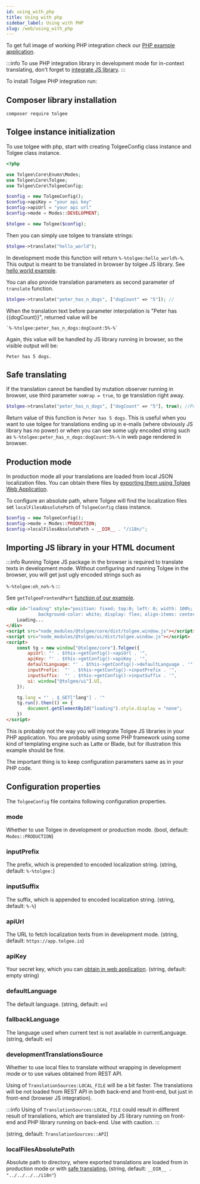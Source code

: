 ```yaml
---
id: using_with_php
title: Using with php
sidebar_label: Using with PHP
slug: /web/using_with_php
---
```


To get full image of working PHP integration check our [PHP example application](https://github.com/tolgee/php-example).

:::info
To use PHP integration library in development mode for in-context translating, don't forget to [integrate JS library](using_with_php#importing-js-library-in-your-html-document).
:::

To install Tolgee PHP integration run:

## Composer library installation

```shell
composer require tolgee
```

## Tolgee instance initialization

To use tolgee with php, start with creating TolgeeConfig class instance and Tolgee class instance.

```php
<?php

use Tolgee\Core\Enums\Modes;
use Tolgee\Core\Tolgee;
use Tolgee\Core\TolgeeConfig;

$config = new TolgeeConfig();
$config->apiKey = "your api key"
$config->apiUrl = "your api url"
$config->mode = Modes::DEVELOPMENT;

$tolgee = new Tolgee($config);
```

Then you can simply use tolgee to translate strings:

```php
$tolgee->translate("hello_world");
```

In development mode this function will return `%-%tolgee:hello_world%-%`. This output is meant to be translated in
browser by tolgee JS library. See [hello world example](get_started/hello_world).

You can also provide translation parameters as second parameter of `translate` function.

```php
$tolgee->translate("peter_has_n_dogs", ["dogCount" => "5"]); //
```

When the translation text before parameter interpolation is "Peter has {{dogCount}}", returned value will be
```
`%-%tolgee:peter_has_n_dogs:dogCount:5%-%`
```
Again, this value will be handled by JS library running in browser, so the visible output will be:
```
Peter has 5 dogs.
```

## Safe translating

If the translation cannot be handled by mutation observer running in browser, use third parameter `noWrap = true`,
to ge translation right away.

```php
$tolgee->translate("peter_has_n_dogs", ["dogCount" => "5"], true); //Peter has 5 dogs.
```
Return value of this function is `Peter has 5 dogs`. This is useful when you want to use tolgee for translations ending
up in e-mails (where obviously JS library has no power) or when you can see some ugly encoded string such as
`%-%tolgee:peter_has_n_dogs:dogCount:5%-%` in web page rendered in browser.

## Production mode

In production mode all your translations are loaded from local JSON localization files. You can obtain there files by
[exporting them using Tolgee Web Application](http://localhost:3000/docs/server_and_web_app/exporting_translations).

To configure an absolute path, where Tolgee will find the localization files set `localFilesAbsolutePath`
of `TolgeeConfig` class instance.

```php
$config = new TolgeeConfig();
$config->mode = Modes::PRODUCTION;
$config->localFilesAbsolutePath = __DIR__ . "/i18n/";
```

## Importing JS library in your HTML document
:::info
Running Tolgee JS package in the browser is required to translate texts in development mode. Without configuring and running
Tolgee in the browser, you will get just ugly encoded strings such as

```%-%tolgee:oh_no%-%```
:::

See `getTolgeeFrontendPart`
[function of our example](https://github.com/tolgee/php-example/blob/9b6b38c023b7169d9767b37fc3892536b5230d57/TolgeeManager.php#L35).
```html
<div id="loading" style="position: fixed; top:0; left: 0; width: 100%; height: 100%;
            background-color: white; display: flex; align-items: center; justify-content: center;">
    Loading...
</div>
<script src="node_modules/@tolgee/core/dist/tolgee.window.js"></script>
<script src="node_modules/@tolgee/ui/dist/tolgee.window.js"></script>
<script>
    const tg = new window["@tolgee/core"].Tolgee({
        apiUrl: "' . $this->getConfig()->apiUrl . '",
        apiKey: "' . $this->getConfig()->apiKey . '",
        defaultLanguage: "' . $this->getConfig()->defaultLanguage . '",
        inputPrefix:  "' . $this->getConfig()->inputPrefix . '",
        inputSuffix:  "' . $this->getConfig()->inputSuffix . '",
        ui: window["@tolgee/ui"].UI,
    });

    tg.lang = "' . $_GET["lang"] . '"
    tg.run().then(() => {
        document.getElementById("loading").style.display = "none";
    })
</script>
```
This is probably not the way you will integrate Tolgee JS libraries in your PHP application.
You are probably using some PHP framework using some kind of templating engine such as Latte or Blade, but for
illustration this example should be fine.

The important thing is to keep configuration parameters same as in your PHP code.

## Configuration properties
The `TolgeeConfig` file contains following configuration properties.

### mode
Whether to use Tolgee in development or production mode. (bool, default: `Modes::PRODUCTION`)

### inputPrefix
The prefix, which is prepended to encoded localization string. (string, default: `%-%tolgee:`)

### inputSuffix
The suffix, which is appended to encoded localization string. (string, default: `%-%`)

### apiUrl
The URL to fetch localization texts from in development mode. (string, default: `https://app.tolgee.io`)

### apiKey
Your secret key, which you can [obtain in web application](../server_and_web_app/obtaining_api_key). (string, default: empty string)

### defaultLanguage
The default language. (string, default: `en`)

### fallbackLanguage
The language used when current text is not available in currentLanguage. (string, default: `en`)

### developmentTranslationsSource
Whether to use local files to translate without wrapping in development mode or to use values obtained from REST API.

Using of `TranslationSources:LOCAL_FILE` will be a bit faster. The translations will be not loaded from REST API in both
back-end and front-end, but just in front-end (browser JS integration).

:::info
Using of `TranslationSources:LOCAL_FILE` could result in different result of translations, which are translated by JS
library running on front-end and PHP library running on back-end. Use with caution.
:::

(string, default: `TranslationSources::API`)

### localFilesAbsolutePath
Absolute path to directory, where exported translations are loaded from in production mode or with
[safe translating.](using_with_php#safe-translating)
(string, default: `__DIR__ . "../../../../i18n"`)

